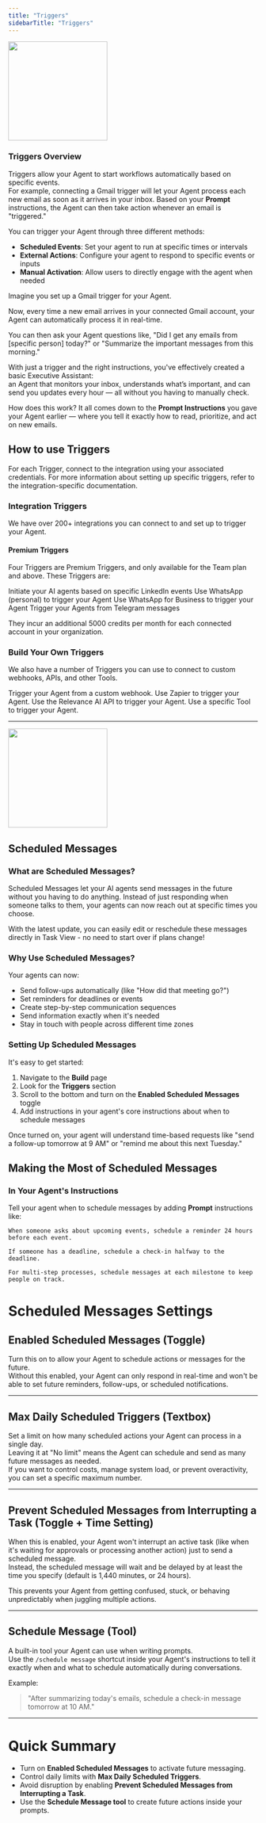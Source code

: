 ```yaml
---
title: "Triggers"
sidebarTitle: "Triggers"
---
```


<img
  height="200"
  src="/images/agent/triggers.png"
/>

### Triggers Overview

Triggers allow your Agent to start workflows automatically based on specific events.\
For example, connecting a Gmail trigger will let your Agent process each new email as soon as it arrives in your inbox. Based on your **Prompt** instructions, the Agent can then take action whenever an email is "triggered."

You can trigger your Agent through three different methods:

- **Scheduled Events**: Set your agent to run at specific times or intervals
- **External Actions**: Configure your agent to respond to specific events or inputs
- **Manual Activation**: Allow users to directly engage with the agent when needed

Imagine you set up a Gmail trigger for your Agent.

Now, every time a new email arrives in your connected Gmail account, your Agent can automatically process it in real-time.

You can then ask your Agent questions like, "Did I get any emails from [specific person] today?" or "Summarize the important messages from this morning."

With just a trigger and the right instructions, you've effectively created a basic Executive Assistant:\
an Agent that monitors your inbox, understands what’s important, and can send you updates every hour — all without you having to manually check.

How does this work? It all comes down to the **Prompt Instructions** you gave your Agent earlier — where you tell it exactly how to read, prioritize, and act on new emails.

## How to use Triggers

For each Trigger, connect to the integration using your associated credentials. For more information about setting up specific triggers, refer to the integration-specific documentation.

### Integration Triggers

We have over 200+ integrations you can connect to and set up to trigger your Agent. 

#### Premium Triggers

Four Triggers are Premium Triggers, and only available for the Team plan and above. These Triggers are:

<Columns cols={2}>
  <Card title="LinkedIn" href="/integrations/popular-integrations/linkedin#setting-up-triggers" icon="linkedin">Initiate your AI agents based on specific LinkedIn events</Card>
  <Card title="WhatsApp" href="/integrations/popular-integrations/whatsapp#setting-up-triggers" icon="whatsapp">Use WhatsApp (personal) to trigger your Agent</Card>
</Columns>
<Columns cols={2}>
  <Card title="WhatsApp for Business" href="/integrations/popular-integrations/whatsapp-for-business#setting-up-triggers" icon="whatsapp">Use WhatsApp for Business to trigger your Agent</Card>
  <Card title="Telegram" href="/integrations/popular-integrations/telegram#setting-up-triggers" icon="telegram">Trigger your Agents from Telegram messages</Card>
</Columns>

They incur an additional 5000 credits per month for each connected account in your organization.

### Build Your Own Triggers

We also have a number of Triggers you can use to connect to custom webhooks, APIs, and other Tools. 

<Columns cols={2}>
  <Card title="Webhook" href="/agent/build-your-agent/agent-triggers/custom-webhook">Trigger your Agent from a custom webhook.</Card>
  <Card title="Zapier" href="/agent/build-your-agent/agent-triggers/zapier">Use Zapier to trigger your Agent.</Card>
</Columns>
<Columns cols={2}>
  <Card title="API" href="/agent/build-your-agent/agent-triggers/api">Use the Relevance AI API to trigger your Agent.</Card>
  <Card title="Tools as a Trigger" href="/agent/build-your-agent/agent-triggers/tools-as-triggers">Use a specific Tool to trigger your Agent.</Card>
</Columns>

---

<img
  height="200"
  src="/images/agent/scheduled-messages.png"
/>

## Scheduled Messages
### What are Scheduled Messages?

Scheduled Messages let your AI agents send messages in the future without you having to do anything. Instead of just responding when someone talks to them, your agents can now reach out at specific times you choose.

With the latest update, you can easily edit or reschedule these messages directly in Task View - no need to start over if plans change\!

### Why Use Scheduled Messages?

Your agents can now:

- Send follow-ups automatically (like "How did that meeting go?")
- Set reminders for deadlines or events
- Create step-by-step communication sequences
- Send information exactly when it's needed
- Stay in touch with people across different time zones

### Setting Up Scheduled Messages

It's easy to get started:

1. Navigate to the **Build** page
2. Look for the **Triggers** section
3. Scroll to the bottom and turn on the **Enabled Scheduled Messages** toggle
4. Add instructions in your agent's core instructions about when to schedule messages

Once turned on, your agent will understand time-based requests like "send a follow-up tomorrow at 9 AM" or "remind me about this next Tuesday."

## Making the Most of Scheduled Messages

### In Your Agent's Instructions

Tell your agent when to schedule messages by adding **Prompt** instructions like:

```
When someone asks about upcoming events, schedule a reminder 24 hours before each event.

If someone has a deadline, schedule a check-in halfway to the deadline.

For multi-step processes, schedule messages at each milestone to keep people on track.
```

# Scheduled Messages Settings

## Enabled Scheduled Messages (Toggle)

Turn this on to allow your Agent to schedule actions or messages for the future.\
Without this enabled, your Agent can only respond in real-time and won't be able to set future reminders, follow-ups, or scheduled notifications.

---

## Max Daily Scheduled Triggers (Textbox)

Set a limit on how many scheduled actions your Agent can process in a single day.\
Leaving it at "No limit" means the Agent can schedule and send as many future messages as needed.\
If you want to control costs, manage system load, or prevent overactivity, you can set a specific maximum number.

---

## Prevent Scheduled Messages from Interrupting a Task (Toggle \+ Time Setting)

When this is enabled, your Agent won't interrupt an active task (like when it's waiting for approvals or processing another action) just to send a scheduled message.\
Instead, the scheduled message will wait and be delayed by at least the time you specify (default is 1,440 minutes, or 24 hours).

This prevents your Agent from getting confused, stuck, or behaving unpredictably when juggling multiple actions.

---

## Schedule Message (Tool)

A built-in tool your Agent can use when writing prompts.\
Use the `/schedule message` shortcut inside your Agent's instructions to tell it exactly when and what to schedule automatically during conversations.

Example:

> "After summarizing today's emails, schedule a check-in message tomorrow at 10 AM."

---

# Quick Summary

- Turn on **Enabled Scheduled Messages** to activate future messaging.
- Control daily limits with **Max Daily Scheduled Triggers**.
- Avoid disruption by enabling **Prevent Scheduled Messages from Interrupting a Task**.
- Use the **Schedule Message tool** to create future actions inside your prompts.